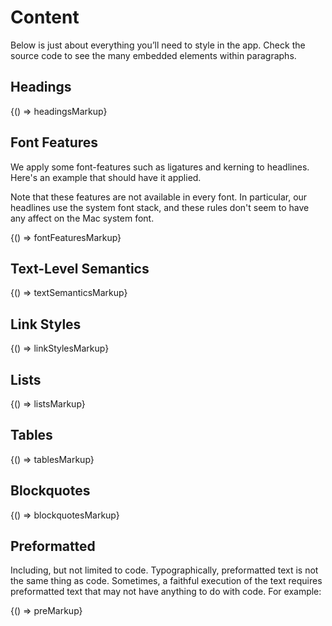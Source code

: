 
<Meta title="Base/Typography" />

# Content

Below is just about everything you’ll need to style in the app.
Check the source code to see the many embedded elements within paragraphs.

## Headings

<Canvas>
  <Story name="Headings" height="225px">
    {() => headingsMarkup}
  </Story>
</Canvas>

## Font Features

We apply some font-features such as ligatures and kerning to headlines.
Here's an example that should have it applied.

Note that these features are not available in every font.
In particular, our headlines use the system font stack,
and these rules don't seem to have any affect on the Mac system font.

<Canvas>
  <Story name="Font Features" height="300px">
    {() => fontFeaturesMarkup}
  </Story>
</Canvas>

## Text-Level Semantics

<Canvas>
  <Story name="Text-Level Semantics" height="600px">
    {() => textSemanticsMarkup}
  </Story>
</Canvas>

## Link Styles

<Canvas>
  <Story name="Link Styles" height="100px">
    {() => linkStylesMarkup}
  </Story>
</Canvas>

## Lists

<Canvas>
  <Story name="Lists" height="575px">
    {() => listsMarkup}
  </Story>
</Canvas>

## Tables

<Canvas>
  <Story name="Tables" height="150px">
    {() => tablesMarkup}
  </Story>
</Canvas>

## Blockquotes

<Canvas>
  <Story name="Blockquotes" height="200px">
    {() => blockquotesMarkup}
  </Story>
</Canvas>

## Preformatted

Including, but not limited to code. Typographically, preformatted text is not the same thing as code. Sometimes, a faithful execution of the text requires preformatted text that may not have anything to do with code. For example:

<Canvas>
  <Story name="Preformatted" height="550px">
    {() => preMarkup}
  </Story>
</Canvas>
